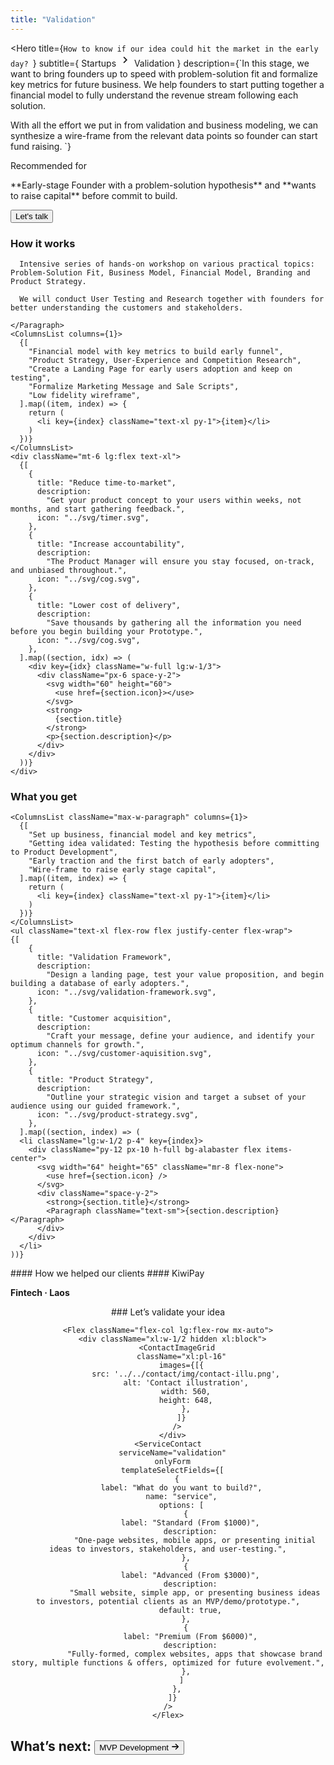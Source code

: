 ```yaml
---
title: "Validation"
---
```


<Hero
  title={`How to know if our idea
  could hit the market in the early day?
  `}
  subtitle={
    <Flex className="gap-0">
    Startups
      <svg stroke="currentColor" fill="currentColor" stroke-width="0" viewBox="0 0 24 24" height="1.5em" width="1.5em" xmlns="http://www.w3.org/2000/svg"><path d="M8.59 16.34l4.58-4.59-4.58-4.59L10 5.75l6 6-6 6z"></path></svg>
    Validation
    </Flex>
  }
  description={`In this stage, we want to bring founders up to speed with problem-solution fit and formalize key metrics for future business. We help founders to start putting together a financial model to fully understand the revenue stream following each solution.

  With all the effort we put in from validation and business modeling, we can synthesize a wire-frame from the relevant data points so founder can start fund raising.
  `}
>
  <Paragraph className="text-primary text-md font-bold uppercase mb-2">Recommended for</Paragraph>
  
  <div className="max-w-paragraph text-xl">
    **Early-stage Founder with a problem-solution hypothesis** and **wants to raise capital** before commit to build.
  </div>

  <Button className="mt-6" href="#contact">Let's talk</Button>
</Hero>

<Section className="bg-alabaster">
  <Column>
    <H3 className="text-heading text-3xl">
      How it works
    </H3>
    <Paragraph className="text-xl max-w-paragraph space-y-4">

      Intensive series of hands-on workshop on various practical topics: Problem-Solution Fit, Business Model, Financial Model, Branding and Product Strategy.
      
      We will conduct User Testing and Research together with founders for better understanding the customers and stakeholders.

    </Paragraph>
    <ColumnsList columns={1}>
      {[
        "Financial model with key metrics to build early funnel",
        "Product Strategy, User-Experience and Competition Research",
        "Create a Landing Page for early users adoption and keep on testing",
        "Formalize Marketing Message and Sale Scripts",
        "Low fidelity wireframe",
      ].map((item, index) => {
        return (
          <li key={index} className="text-xl py-1">{item}</li>
        )
      })}
    </ColumnsList>
    <div className="mt-6 lg:flex text-xl">
      {[
        {
          title: "Reduce time-to-market",
          description:
            "Get your product concept to your users within weeks, not months, and start gathering feedback.",
          icon: "../svg/timer.svg",
        },
        {
          title: "Increase accountability",
          description:
            "The Product Manager will ensure you stay focused, on-track, and unbiased throughout.",
          icon: "../svg/cog.svg",
        },
        {
          title: "Lower cost of delivery",
          description:
            "Save thousands by gathering all the information you need before you begin building your Prototype.",
          icon: "../svg/cog.svg",
        },
      ].map((section, idx) => (
        <div key={idx} className="w-full lg:w-1/3">
          <div className="px-6 space-y-2">
            <svg width="60" height="60">
              <use href={section.icon}></use>
            </svg>
            <strong>
              {section.title}
            </strong>
            <p>{section.description}</p>
          </div>
        </div>
      ))}
    </div>
   </Column>
</Section>

<Section>
  <Column gap="3xl">
    <H3 className="text-heading text-3xl">
      What you get
    </H3>

    <ColumnsList className="max-w-paragraph" columns={1}>
      {[
        "Set up business, financial model and key metrics",
        "Getting idea validated: Testing the hypothesis before committing to Product Development",
        "Early traction and the first batch of early adopters",
        "Wire-frame to raise early stage capital",
      ].map((item, index) => {
        return (
          <li key={index} className="text-xl py-1">{item}</li>
        )
      })}
    </ColumnsList>
    <ul className="text-xl flex-row flex justify-center flex-wrap">
    {[
        {
          title: "Validation Framework",
          description:
            "Design a landing page, test your value proposition, and begin building a database of early adopters.",
          icon: "../svg/validation-framework.svg",
        },
        {
          title: "Customer acquisition",
          description:
            "Craft your message, define your audience, and identify your optimum channels for growth.",
          icon: "../svg/customer-aquisition.svg",
        },
        {
          title: "Product Strategy",
          description:
            "Outline your strategic vision and target a subset of your audience using our guided framework.",
          icon: "../svg/product-strategy.svg",
        },
      ].map((section, index) => (
      <li className="lg:w-1/2 p-4" key={index}>
        <div className="py-12 px-10 h-full bg-alabaster flex items-center">
          <svg width="64" height="65" className="mr-8 flex-none">
            <use href={section.icon} />
          </svg>
          <div className="space-y-2">
            <strong>{section.title}</strong>
            <Paragraph className="text-sm">{section.description}</Paragraph>
          </div>
        </div>
      </li>
    ))}
</ul>
</Column>
</Section>

<Section>
#### How we helped our clients

<Flex className="sm:max-w-1/2">
<Project colored background="tertiary-blue" href="/work/kiwipay" image="./img/kiwipay.png" imageAlt="Kiwipay landing logo" imageClassName="pt-8 pb-0 px-[4.5%] **:w-full !**:object-fit" className="max-h-[400px] overflow-hidden">
  #### KiwiPay

  **Fintech · Laos**
</Project>
</Flex>

</Section>

<Hero>
  <Center className="flex flex-col gap-12">
    ### Let’s validate your idea

    <Flex className="flex-col lg:flex-row mx-auto">
      <div className="xl:w-1/2 hidden xl:block">
        <ContactImageGrid
          className="xl:pl-16"
          images={[{
            src: '../../contact/img/contact-illu.png',
            alt: 'Contact illustration',
            width: 560,
            height: 648,
            },
          ]}
        />
      </div>
    <ServiceContact
      serviceName="validation"
      onlyForm
      templateSelectFields={[
        {
          label: "What do you want to build?",
          name: "service",
          options: [
            {
              label: "Standard (From $1000)",
              description:
                "One-page websites, mobile apps, or presenting initial ideas to investors, stakeholders, and user-testing.",
            },
            {
              label: "Advanced (From $3000)",
              description:
                "Small website, simple app, or presenting business ideas to investors, potential clients as an MVP/demo/prototype.",
              default: true,
            },
            {
              label: "Premium (From $6000)",
              description:
                "Fully-formed, complex websites, apps that showcase brand story, multiple functions & offers, optimized for future evolvement.",
            },
          ]
        },
      ]}
    />
    </Flex>
  </Center>
</Hero>

<Section fullWidth className="bg-foreground py-12">
  <Container className="dwarves-container">
    <h2 className="flex items-center justify-center text-heading text-white text-3xl">
      What’s next:
      <Button variant="link" className="inline items-center text-primary text-3xl" href="/startup/mvp">
        MVP Development
        <svg
          stroke="currentColor"
          fill="currentColor"
          strokeWidth="0"
          viewBox="0 0 16 16"
          className="ml-1"
          height="1em"
          width="1em"
          xmlns="http://www.w3.org/2000/svg"
        >
          <path
            fillRule="evenodd"
            clipRule="evenodd"
            d="M9 13.887l5-5V8.18l-5-5-.707.707 4.146 4.147H2v1h10.44L8.292 13.18l.707.707z"
          ></path>
        </svg>
      </Button>
    </h2>
  </Container>
</Section>

